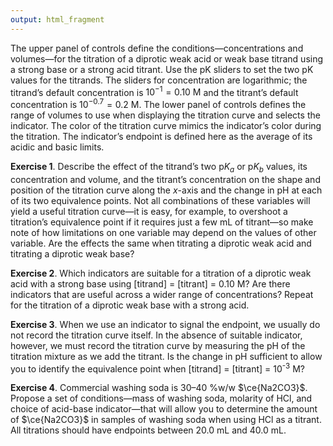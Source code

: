 ```yaml
---
output: html_fragment
---
```


<!-- text for activity 3 -->

The upper panel of controls define the conditions---concentrations and volumes---for the titration of a diprotic weak acid or weak base titrand using a strong base or a strong acid titrant. Use the pK sliders to set the two pK values for the titrands. The sliders for concentration are logarithmic; the titrand's default concentration is $10^{-1} = 0.10 \text{ M}$ and the titrant's default concentration is $10^{-0.7} = 0.2 \text{ M}$. The lower panel of controls defines the range of volumes to use when displaying the titration curve and selects the indicator. The color of the titration curve mimics the indicator's color during the titration. The indicator's endpoint is defined here as the average of its acidic and basic limits.

**Exercise 1**. Describe the effect of the titrand's two p$K_a$ or p$K_b$ values, its concentration and volume, and the titrant's concentration on the shape and position of the titration curve along the *x*-axis and the change in pH at each of its two equivalence points. Not all combinations of these variables will yield a useful titration curve---it is easy, for example, to overshoot a titration's equivalence point if it requires just a few mL of titrant---so make note of how limitations on one variable may depend on the values of other variable. Are the effects the same when titrating a diprotic weak acid and titrating a diprotic weak base?

**Exercise 2**. Which indicators are suitable for a titration of a diprotic weak acid with a strong base using [titrand] = [titrant] = 0.10 M? Are there indicators that are useful across a wider range of concentrations? Repeat for the titration of a diprotic weak base with a strong acid.

**Exercise 3**. When we use an indicator to signal the endpoint, we usually do not record the titration curve itself. In the absence of suitable indicator, however, we must record the titration curve by measuring the pH of the titration mixture as we add the titrant. Is the change in pH sufficient to allow you to identify the equivalence point when [titrand] = [titrant] = 10^-3^ M?

**Exercise 4**. Commercial washing soda is 30--40 %w/w $\ce{Na2CO3}$. Propose a set of conditions---mass of washing soda, molarity of HCl, and choice of acid-base indicator---that will allow you to determine the amount of $\ce{Na2CO3}$ in samples of washing soda when using HCl as a titrant. All titrations should have endpoints between 20.0 mL and 40.0 mL.
